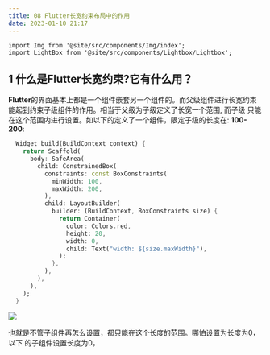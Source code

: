 ```yaml
---
title: 08 Flutter长宽约束布局中的作用
date: 2023-01-10 21:17
---
```


```mdx-code-block
import Img from '@site/src/components/Img/index';
import LightBox from '@site/src/components/Lightbox/Lightbox';

```

## 1 什么是**Flutter**长宽约束?它有什么用？ 
**Flutter**的界面基本上都是一个组件嵌套另一个组件的。而父级组件进行长宽约束能起到约束子级组件的作用。相当于父级为子级定义了长宽一个范围, 而子级
只能在这个范围内进行设置。如以下的定义了一个组件，限定子级的长度在: **100-200**:

```dart
  Widget build(BuildContext context) {
    return Scaffold(
      body: SafeArea(
        child: ConstrainedBox(
          constraints: const BoxConstraints(
            minWidth: 100,
            maxWidth: 200,
          ),
          child: LayoutBuilder(
            builder: (BuildContext, BoxConstraints size) {
              return Container(
                color: Colors.red,
                height: 20,
                width: 0,
                child: Text("width: ${size.maxWidth}"),
              );
            },
          ),
        ),
      ),
    );
  }
```

<Img src="https://qiniu.wuchuheng.com/images/WX20230113-111051.png" align="center" />

也就是不管子组件再怎么设置，都只能在这个长度的范围。哪怕设置为长度为0，以下
的子组件设置长度为0，
